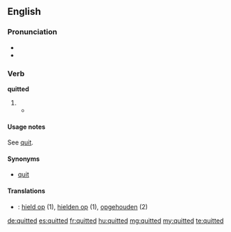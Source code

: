 ==English==

===Pronunciation===
* {{X-SAMPA|/"kwIt@d/}}
* {{IPA|/ˈkwɪtəd/}}

===Verb===
'''quitted'''

# {{past of|quit}}
#* {{quote-book
|year=1941
|author=Chapman Miske
|title=The Thing in the Moonlight
|passage=Casting my eyes about, I beheld no living object; but was sensible of a very peculiar stirring far below me, amongst the whispering rushes of the pestilential swamp I had lately '''quitted'''.}}

====Usage notes====
See [[quit#Usage notes|quit]].

====Synonyms====
* [[quit]]

====Translations====
{{checktrans-top}}
* {{ttbc|nl}}: [[hield op]] (1), [[hielden op]] (1), [[opgehouden]] (2)
{{trans-bottom}}

[[de:quitted]]
[[es:quitted]]
[[fr:quitted]]
[[hu:quitted]]
[[mg:quitted]]
[[my:quitted]]
[[te:quitted]]